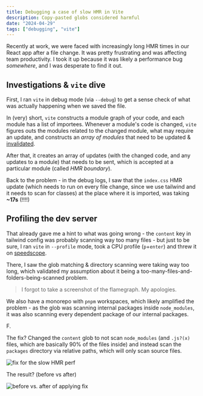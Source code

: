 ```yaml
---
title: Debugging a case of slow HMR in Vite
description: Copy-pasted globs considered harmful
date: "2024-04-29"
tags: ["debugging", "vite"]
---
```



Recently at work, we were faced with increasingly long HMR times in our React app after a file change. It was pretty frustrating and was affecting team productivity. I took it up because it was likely a performance bug _somewhere_, and I was desperate to find it out.

## Investigations & `vite` dive

First, I ran `vite` in debug mode (via `--debug`) to get a sense check of what was actually happening when we saved the file.

In (very) short, `vite` constructs a module graph of your code, and each module has a list of importees. Whenever a module's code is changed, `vite` figures outs the modules related to the changed module, what may require an update, and constructs an _array of modules_ that need to be updated & [invalidated](https://github.com/vitejs/vite/blob/b7ddfae5f852c2948fab03e94751ce56f5f31ce0/packages/vite/src/node/server/hmr.ts#L237).

After that, it creates an array of updates (with the changed code, and any updates to a module) that needs to be sent, which is accepted at a particular module (called _HMR boundary_).

Back to the problem - in the debug logs, I saw that the `index.css` HMR update (which needs to run on every file change, since we use tailwind and it needs to scan for classes) at the place where it is imported, was taking **~17s** (!!!!)

## Profiling the dev server

That already gave me a hint to what was going wrong - the `content` key in tailwind config was probably scanning way too many files - but just to be sure, I ran `vite` in `--profile` mode, took a CPU profile (`p`+`enter`) and threw it on [speedscope](https://speedscope.app).

There, I saw the glob matching & directory scanning were taking way too long, which validated my assumption about it being a too-many-files-and-folders-being-scanned problem.

> I forgot to take a screenshot of the flamegraph. My apologies.

We also have a monorepo with `pnpm` workspaces, which likely amplified the problem - as the glob was scanning internal packages inside `node_modules`, it was also scanning every dependent package of our internal packages.

F.

The fix? Changed the `content` glob to not scan `node_modules` (and `.js?(x)` files, which are basically 90% of the files inside) and instead scan the `packages` directory via relative paths, which will only scan source files.

<Image src={diff} alt="fix for the slow HMR perf" />

The result? (before vs after)

<Image src={beforeVAfter} alt="before vs. after of applying fix" />
